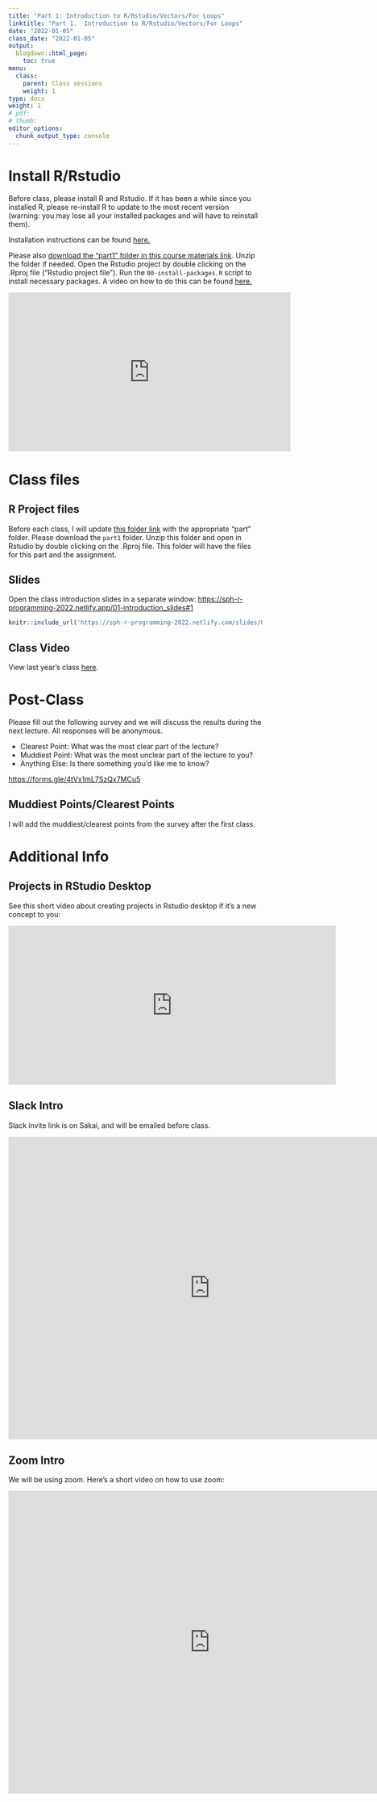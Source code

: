 ```yaml
---
title: "Part 1: Introduction to R/Rstudio/Vectors/For Loops"
linktitle: "Part 1.  Introduction to R/Rstudio/Vectors/For Loops"
date: "2022-01-05"
class_date: "2022-01-05"
output:
  blogdown::html_page:
    toc: true
menu:
  class:
    parent: Class sessions
    weight: 1
type: docs
weight: 1
# pdf: 
# thumb: 
editor_options: 
  chunk_output_type: console
---
```


# Install R/Rstudio

Before class, please install R and Rstudio. If it has been a while since you installed R, please re-install R to update to the most recent version (warning: you may lose all your installed packages and will have to reinstall them).

Installation instructions can be found [here.](https://jminnier-berd-r-courses.netlify.app/00-install-instruct.html)

Please also [download the "part1" folder in this course materials link](https://www.dropbox.com/sh/q4z72523kl84ywp/AAASb1YIFRpxzrjOeq1FVcXua?dl=0). Unzip the folder if needed. Open the Rstudio project by double clicking on the .Rproj file ("Rstudio project file"). Run the `00-install-packages.R` script to install necessary packages. A video on how to do this can be found [here.](https://www.youtube.com/watch?v=GU22sKHn9uc)

<iframe width="560" height="315" src="https://www.youtube.com/embed/GU22sKHn9uc" frameborder="0" allow="accelerometer; autoplay; clipboard-write; encrypted-media; gyroscope; picture-in-picture" allowfullscreen></iframe> 

# Class files

## R Project files

Before each class, I will update [this folder link](https://www.dropbox.com/sh/q4z72523kl84ywp/AAASb1YIFRpxzrjOeq1FVcXua?dl=0) with the appropriate "part" folder. Please download the `part1` folder. Unzip this folder and open in Rstudio by double clicking on the .Rproj file. This folder will have the files for this part and the assignment.

## Slides

Open the class introduction slides in a separate window: <a href="https://sph-r-programming-2022.netlify.app/slides/01-introduction_slides#1" target="_blank">https://sph-r-programming-2022.netlify.app/01-introduction_slides#1</a>

```r
knitr::include_url('https://sph-r-programming-2022.netlify.com/slides/01-introduction_slides#1')
```

## Class Video

View last year's class [here](https://sph-r-programming.netlify.app/class/01-class/).

<!-- <iframe width="560" height="315" src="https://www.youtube.com/embed/yCPcijCj15c" frameborder="0" allow="accelerometer; autoplay; clipboard-write; encrypted-media; gyroscope; picture-in-picture" allowfullscreen></iframe> -->

# Post-Class

Please fill out the following survey and we will discuss the results during the next lecture. All responses will be anonymous.

- Clearest Point: What was the most clear part of the lecture?
- Muddiest Point: What was the most unclear part of the lecture to you?
- Anything Else: Is there something you'd like me to know?

<https://forms.gle/4tVx1mL7SzQx7MCu5>


## Muddiest Points/Clearest Points 

I will add the muddiest/clearest points from the survey after the first class.

# Additional Info

## Projects in RStudio Desktop

See this short video about creating projects in Rstudio desktop if it's a new concept to you:

<iframe width="650" height="315" src="https://www.youtube.com/embed/D22THnoPA6w" frameborder="0" allow="accelerometer; autoplay; clipboard-write; encrypted-media; gyroscope; picture-in-picture" allowfullscreen></iframe>

## Slack Intro

Slack invite link is on Sakai, and will be emailed before class.


<iframe width="800" height = "600" src="https://www.youtube.com/embed/m2JuAa6-ors" frameborder="0" allow="accelerometer; autoplay; encrypted-media; gyroscope; picture-in-picture" allowfullscreen></iframe>

## Zoom Intro

We will be using zoom. Here's a short video on how to use zoom:

<iframe width="800" height = "600" src="https://www.youtube.com/embed/5iap0Ffl5Lg" frameborder="0" allow="accelerometer; autoplay; encrypted-media; gyroscope; picture-in-picture" allowfullscreen></iframe>
